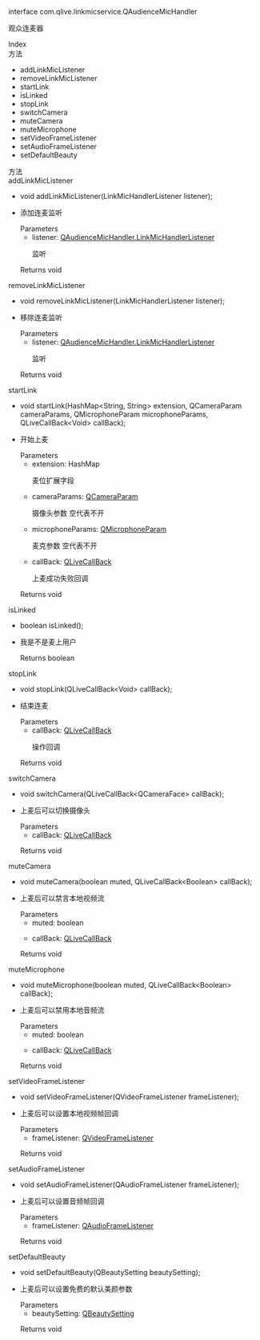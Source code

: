 <link rel="stylesheet" type="text/css" href="https://docs.qnsdk.com/styles/doc-v4-api.css" />
<div class="rtc-doc rtc-doc-page" id="rtc-doc">
<section class="rtc-doc-panel rtc-doc-describe rtc-doc-note">
                <p>interface com.qlive.linkmicservice.QAudienceMicHandler</p>
                <p>观众连麦器</p>
</section>
            <div class="rtc-doc-page-wrap">Index</div>
<section class="rtc-doc-panel">
        <div class="rtc-doc-page-title">方法</div>
        <ul class="rtc-doc-catalogue">
                <li><a onClick='document.location.replace(`${document.location.protocol}//${document.location.host}${document.location.pathname}${document.location.search}#addLinkMicListener`)'>addLinkMicListener</a></li>
                <li><a onClick='document.location.replace(`${document.location.protocol}//${document.location.host}${document.location.pathname}${document.location.search}#removeLinkMicListener`)'>removeLinkMicListener</a></li>
                <li><a onClick='document.location.replace(`${document.location.protocol}//${document.location.host}${document.location.pathname}${document.location.search}#startLink`)'>startLink</a></li>
                <li><a onClick='document.location.replace(`${document.location.protocol}//${document.location.host}${document.location.pathname}${document.location.search}#isLinked`)'>isLinked</a></li>
                <li><a onClick='document.location.replace(`${document.location.protocol}//${document.location.host}${document.location.pathname}${document.location.search}#stopLink`)'>stopLink</a></li>
                <li><a onClick='document.location.replace(`${document.location.protocol}//${document.location.host}${document.location.pathname}${document.location.search}#switchCamera`)'>switchCamera</a></li>
                <li><a onClick='document.location.replace(`${document.location.protocol}//${document.location.host}${document.location.pathname}${document.location.search}#muteCamera`)'>muteCamera</a></li>
                <li><a onClick='document.location.replace(`${document.location.protocol}//${document.location.host}${document.location.pathname}${document.location.search}#muteMicrophone`)'>muteMicrophone</a></li>
                <li><a onClick='document.location.replace(`${document.location.protocol}//${document.location.host}${document.location.pathname}${document.location.search}#setVideoFrameListener`)'>setVideoFrameListener</a></li>
                <li><a onClick='document.location.replace(`${document.location.protocol}//${document.location.host}${document.location.pathname}${document.location.search}#setAudioFrameListener`)'>setAudioFrameListener</a></li>
                <li><a onClick='document.location.replace(`${document.location.protocol}//${document.location.host}${document.location.pathname}${document.location.search}#setDefaultBeauty`)'>setDefaultBeauty</a></li>
        </ul>
</section>
<div class="rtc-doc-page-wrap">方法</div>
<section class="rtc-doc-panel">
<div class="rtc-doc-page-title rtc-doc-antor" id="addLinkMicListener">addLinkMicListener</div>
<ul class="rtc-doc-page-container">
        <li class="rtc-doc-sign-signature">
void addLinkMicListener(LinkMicHandlerListener listener);</li>
    </li>
<li class="rtc-doc-page-description">
    <div class="rtc-doc-desc-wrap">
        <p>添加连麦监听</p>
    </div>
<div class="rtc-doc-parameters-title">Parameters</div>
<ul class="rtc-doc-parameters">
    <li>
        <div>
            listener: <a href='https://developer.qiniu.com/lowcode/api/12090/QAudienceMicHandler.LinkMicHandlerListener'>QAudienceMicHandler.LinkMicHandlerListener</a>
        </div>
                <p>监听</p>
    </li>
</ul>
    <div class="rtc-doc-returns-title">Returns <span>void</span></div>
</li>
</ul>
</section>
<section class="rtc-doc-panel">
<div class="rtc-doc-page-title rtc-doc-antor" id="removeLinkMicListener">removeLinkMicListener</div>
<ul class="rtc-doc-page-container">
        <li class="rtc-doc-sign-signature">
void removeLinkMicListener(LinkMicHandlerListener listener);</li>
    </li>
<li class="rtc-doc-page-description">
    <div class="rtc-doc-desc-wrap">
        <p>移除连麦监听</p>
    </div>
<div class="rtc-doc-parameters-title">Parameters</div>
<ul class="rtc-doc-parameters">
    <li>
        <div>
            listener: <a href='https://developer.qiniu.com/lowcode/api/12090/QAudienceMicHandler.LinkMicHandlerListener'>QAudienceMicHandler.LinkMicHandlerListener</a>
        </div>
                <p>监听</p>
    </li>
</ul>
    <div class="rtc-doc-returns-title">Returns <span>void</span></div>
</li>
</ul>
</section>
<section class="rtc-doc-panel">
<div class="rtc-doc-page-title rtc-doc-antor" id="startLink">startLink</div>
<ul class="rtc-doc-page-container">
        <li class="rtc-doc-sign-signature">
void startLink(HashMap&lt;String, String&gt; extension, QCameraParam cameraParams, QMicrophoneParam microphoneParams, QLiveCallBack&lt;Void&gt; callBack);</li>
    </li>
<li class="rtc-doc-page-description">
    <div class="rtc-doc-desc-wrap">
        <p>开始上麦</p>
    </div>
<div class="rtc-doc-parameters-title">Parameters</div>
<ul class="rtc-doc-parameters">
    <li>
        <div>
            extension: HashMap
        </div>
                <p>麦位扩展字段</p>
    </li>
    <li>
        <div>
            cameraParams: <a href='https://developer.qiniu.com/lowcode/api/12074/QCameraParam'>QCameraParam</a>
        </div>
                <p>摄像头参数 空代表不开</p>
    </li>
    <li>
        <div>
            microphoneParams: <a href='https://developer.qiniu.com/lowcode/api/12073/QMicrophoneParam'>QMicrophoneParam</a>
        </div>
                <p>麦克参数  空代表不开</p>
    </li>
    <li>
        <div>
            callBack: <a href='https://developer.qiniu.com/lowcode/api/12052/QLiveCallBack'>QLiveCallBack</a>
        </div>
                <p>上麦成功失败回调</p>
    </li>
</ul>
    <div class="rtc-doc-returns-title">Returns <span>void</span></div>
</li>
</ul>
</section>
<section class="rtc-doc-panel">
<div class="rtc-doc-page-title rtc-doc-antor" id="isLinked">isLinked</div>
<ul class="rtc-doc-page-container">
        <li class="rtc-doc-sign-signature">
boolean isLinked();</li>
    </li>
<li class="rtc-doc-page-description">
    <div class="rtc-doc-desc-wrap">
        <p>我是不是麦上用户</p>
    </div>
    <div class="rtc-doc-returns-title">Returns <span>boolean</span></div>
</li>
</ul>
</section>
<section class="rtc-doc-panel">
<div class="rtc-doc-page-title rtc-doc-antor" id="stopLink">stopLink</div>
<ul class="rtc-doc-page-container">
        <li class="rtc-doc-sign-signature">
void stopLink(QLiveCallBack&lt;Void&gt; callBack);</li>
    </li>
<li class="rtc-doc-page-description">
    <div class="rtc-doc-desc-wrap">
        <p>结束连麦</p>
    </div>
<div class="rtc-doc-parameters-title">Parameters</div>
<ul class="rtc-doc-parameters">
    <li>
        <div>
            callBack: <a href='https://developer.qiniu.com/lowcode/api/12052/QLiveCallBack'>QLiveCallBack</a>
        </div>
                <p>操作回调</p>
    </li>
</ul>
    <div class="rtc-doc-returns-title">Returns <span>void</span></div>
</li>
</ul>
</section>
<section class="rtc-doc-panel">
<div class="rtc-doc-page-title rtc-doc-antor" id="switchCamera">switchCamera</div>
<ul class="rtc-doc-page-container">
        <li class="rtc-doc-sign-signature">
void switchCamera(QLiveCallBack&lt;QCameraFace&gt; callBack);</li>
    </li>
<li class="rtc-doc-page-description">
    <div class="rtc-doc-desc-wrap">
        <p>上麦后可以切换摄像头</p>
    </div>
<div class="rtc-doc-parameters-title">Parameters</div>
<ul class="rtc-doc-parameters">
    <li>
        <div>
            callBack: <a href='https://developer.qiniu.com/lowcode/api/12052/QLiveCallBack'>QLiveCallBack</a>
        </div>
                <p></p>
    </li>
</ul>
    <div class="rtc-doc-returns-title">Returns <span>void</span></div>
</li>
</ul>
</section>
<section class="rtc-doc-panel">
<div class="rtc-doc-page-title rtc-doc-antor" id="muteCamera">muteCamera</div>
<ul class="rtc-doc-page-container">
        <li class="rtc-doc-sign-signature">
void muteCamera(boolean muted, QLiveCallBack&lt;Boolean&gt; callBack);</li>
    </li>
<li class="rtc-doc-page-description">
    <div class="rtc-doc-desc-wrap">
        <p>上麦后可以禁言本地视频流</p>
    </div>
<div class="rtc-doc-parameters-title">Parameters</div>
<ul class="rtc-doc-parameters">
    <li>
        <div>
            muted: boolean
        </div>
                <p></p>
    </li>
    <li>
        <div>
            callBack: <a href='https://developer.qiniu.com/lowcode/api/12052/QLiveCallBack'>QLiveCallBack</a>
        </div>
                <p></p>
    </li>
</ul>
    <div class="rtc-doc-returns-title">Returns <span>void</span></div>
</li>
</ul>
</section>
<section class="rtc-doc-panel">
<div class="rtc-doc-page-title rtc-doc-antor" id="muteMicrophone">muteMicrophone</div>
<ul class="rtc-doc-page-container">
        <li class="rtc-doc-sign-signature">
void muteMicrophone(boolean muted, QLiveCallBack&lt;Boolean&gt; callBack);</li>
    </li>
<li class="rtc-doc-page-description">
    <div class="rtc-doc-desc-wrap">
        <p>上麦后可以禁用本地音频流</p>
    </div>
<div class="rtc-doc-parameters-title">Parameters</div>
<ul class="rtc-doc-parameters">
    <li>
        <div>
            muted: boolean
        </div>
                <p></p>
    </li>
    <li>
        <div>
            callBack: <a href='https://developer.qiniu.com/lowcode/api/12052/QLiveCallBack'>QLiveCallBack</a>
        </div>
                <p></p>
    </li>
</ul>
    <div class="rtc-doc-returns-title">Returns <span>void</span></div>
</li>
</ul>
</section>
<section class="rtc-doc-panel">
<div class="rtc-doc-page-title rtc-doc-antor" id="setVideoFrameListener">setVideoFrameListener</div>
<ul class="rtc-doc-page-container">
        <li class="rtc-doc-sign-signature">
void setVideoFrameListener(QVideoFrameListener frameListener);</li>
    </li>
<li class="rtc-doc-page-description">
    <div class="rtc-doc-desc-wrap">
        <p>上麦后可以设置本地视频帧回调</p>
    </div>
<div class="rtc-doc-parameters-title">Parameters</div>
<ul class="rtc-doc-parameters">
    <li>
        <div>
            frameListener: <a href='https://developer.qiniu.com/lowcode/api/12092/QVideoFrameListener'>QVideoFrameListener</a>
        </div>
                <p></p>
    </li>
</ul>
    <div class="rtc-doc-returns-title">Returns <span>void</span></div>
</li>
</ul>
</section>
<section class="rtc-doc-panel">
<div class="rtc-doc-page-title rtc-doc-antor" id="setAudioFrameListener">setAudioFrameListener</div>
<ul class="rtc-doc-page-container">
        <li class="rtc-doc-sign-signature">
void setAudioFrameListener(QAudioFrameListener frameListener);</li>
    </li>
<li class="rtc-doc-page-description">
    <div class="rtc-doc-desc-wrap">
        <p>上麦后可以设置音频帧回调</p>
    </div>
<div class="rtc-doc-parameters-title">Parameters</div>
<ul class="rtc-doc-parameters">
    <li>
        <div>
            frameListener: <a href='https://developer.qiniu.com/lowcode/api/12091/QAudioFrameListener'>QAudioFrameListener</a>
        </div>
                <p></p>
    </li>
</ul>
    <div class="rtc-doc-returns-title">Returns <span>void</span></div>
</li>
</ul>
</section>
<section class="rtc-doc-panel">
<div class="rtc-doc-page-title rtc-doc-antor" id="setDefaultBeauty">setDefaultBeauty</div>
<ul class="rtc-doc-page-container">
        <li class="rtc-doc-sign-signature">
void setDefaultBeauty(QBeautySetting beautySetting);</li>
    </li>
<li class="rtc-doc-page-description">
    <div class="rtc-doc-desc-wrap">
        <p>上麦后可以设置免费的默认美颜参数</p>
    </div>
<div class="rtc-doc-parameters-title">Parameters</div>
<ul class="rtc-doc-parameters">
    <li>
        <div>
            beautySetting: <a href='https://developer.qiniu.com/lowcode/api/12067/QBeautySetting'>QBeautySetting</a>
        </div>
                <p></p>
    </li>
</ul>
    <div class="rtc-doc-returns-title">Returns <span>void</span></div>
</li>
</ul>
</section>
</div>


